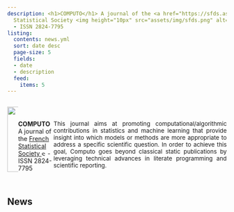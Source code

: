 ```yaml
---
description: <h1>COMPUTO</h1> A journal of the <a href="https://sfds.asso.fr/">French
  Statistical Society <img height="10px" src="assets/img/sfds.png" alt="SFdS"/></a>
  - ISSN 2824-7795
listing:
  contents: news.yml
  sort: date desc
  page-size: 5
  fields:
  - date
  - description
  feed:
    items: 5
---
```


:::: {layout="[30,70]" style="display: flex; margin-bottom: 3em;"}

::: {.column style="display: flex; align-items: center;"}
![](/assets/img/logo_text_vertical.svg){ height="150px" }
:::

::: {.column style="display: flex; margin-top: auto;"}
**COMPUTO** A journal of the <a href="https://sfds.asso.fr/">French Statistical Society <img height="10px" src="assets/img/sfds.png" alt="SFdS"/></a> - ISSN 2824-7795

<div style="text-align: justify; font-size: 95%;">

This journal aims at promoting computational/algorithmic contributions in statistics and machine learning that provide insight into which models or methods are more appropriate to address a specific scientific question. In order to achieve this goal, Computo goes beyond classical static publications by leveraging technical advances in literate programming and scientific reporting.
</div>
:::

::::

## News
::: {#news}
:::
